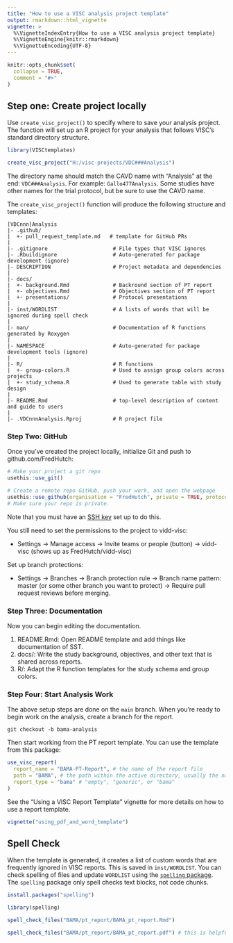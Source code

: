 ```yaml
---
title: "How to use a VISC analysis project template"
output: rmarkdown::html_vignette
vignette: >
  %\VignetteIndexEntry{How to use a VISC analysis project template}
  %\VignetteEngine{knitr::rmarkdown}
  %\VignetteEncoding{UTF-8}
---
```


```r
knitr::opts_chunk$set(
  collapse = TRUE,
  comment = "#>"
)
```

## Step one: Create project locally

Use `create_visc_project()` to specify where to save your analysis project. 
The function will set up an R project for your analysis that follows VISC's standard directory structure.

```r
library(VISCtemplates)

create_visc_project("H:/visc-projects/VDC###Analysis")
```

The directory name should match the CAVD name with "Analysis" at the end: `VDC###Analysis`. For example: `Gallo477Analysis`. 
Some studies have other names for the trial protocol, but be sure to use the CAVD name.

The `create_visc_project()` function will produce the following structure and templates:
```
[VDCnnn]Analysis
|- .github/
|  +- pull_request_template.md   # template for GitHub PRs
|
|- .gitignore                     # File types that VISC ignores
|- .Rbuildignore                  # Auto-generated for package development (ignore)
|- DESCRIPTION                    # Project metadata and dependencies 
|
|- docs/
|  +- background.Rmd              # Backround section of PT report
|  +- objectives.Rmd              # Objectives section of PT report
|  +- presentations/              # Protocol presentations
|
|- inst/WORDLIST                  # A lists of words that will be ignored during spell check
|
|- man/                           # Documentation of R functions generated by Roxygen
|
|- NAMESPACE                      # Auto-generated for package development tools (ignore)
|
|- R/                             # R functions
|  +- group-colors.R              # Used to assign group colors across projects
|  +- study_schema.R              # Used to generate table with study design
|
|- README.Rmd                     # top-level description of content and guide to users
|
|- .VDCnnnAnalysis.Rproj          # R project file
```

### Step Two: GitHub

Once you've created the project locally, initialize Git and push to github.com/FredHutch:

```r
# Make your project a git repo
usethis::use_git()

# Create a remote repo GitHub, push your work, and open the webpage
usethis::use_github(organisation = "FredHutch", private = TRUE, protocol = "ssh")
# Make sure your repo is private.
```

Note that you must have an [SSH key](https://happygitwithr.com/ssh-keys) set up to do this.

You still need to set the permissions to the project to vidd-visc:

* Settings &rarr; Manage access &rarr; Invite teams or people (button) &rarr; vidd-visc (shows up as FredHutch/vidd-visc)

Set up branch protections:

* Settings &rarr; Branches &rarr; Branch protection rule &rarr; Branch name pattern: master (or some other branch you want to protect) &rarr; Require pull request reviews before merging. 

### Step Three: Documentation

Now you can begin editing the documentation. 

1. README.Rmd: Open README template and add things like documentation of SST.
2. docs/: Write the study background, objectives, and other text that is shared across reports.
3. R/: Adapt the R function templates for the study schema and group colors.

### Step Four: Start Analysis Work

The above setup steps are done on the `main` branch. When you're ready to begin work on the analysis, create a branch for the report.

```git
git checkout -b bama-analysis
```

Then start working from the PT report template. You can use the template from this package:

```r
use_visc_report(
  report_name = "BAMA-PT-Report", # the name of the report file
  path = "BAMA", # the path within the active directory, usually the name of the assay
  report_type = "bama" # "empty", "generic", or "bama" 
)
```

See the "Using a VISC Report Template" vignette for more details on how to use a report template.

```r
vignette("using_pdf_and_word_template")
```


## Spell Check

When the template is generated, it creates a list of custom words that are frequently ignored in VISC reports. This is saved in `inst/WORDLIST`. You can check spelling of files and update `WORDLIST` using the [`spelling` package](https://docs.ropensci.org/spelling/). The `spelling` package only spell checks text blocks, not code chunks.

```r
install.packages("spelling")

library(spelling)

spell_check_files("BAMA/pt_report/BAMA_pt_report.Rmd")

spell_check_files("BAMA/pt_report/BAMA_pt_report.pdf") # this is helpful for spell checking captions
```
